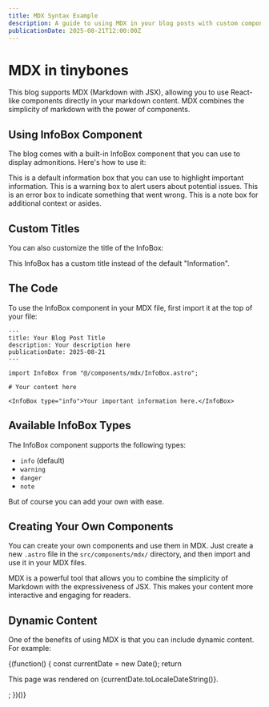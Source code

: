 ```yaml
---
title: MDX Syntax Example
description: A guide to using MDX in your blog posts with custom components.
publicationDate: 2025-08-21T12:00:00Z
---
```



# MDX in tinybones

This blog supports MDX (Markdown with JSX), allowing you to use React-like components directly in your markdown content. MDX combines the simplicity of markdown with the power of components.

## Using InfoBox Component

The blog comes with a built-in InfoBox component that you can use to display admonitions. Here's how to use it:

<InfoBox>
  This is a default information box that you can use to highlight important
  information.
</InfoBox>

<InfoBox type="warning">
  This is a warning box to alert users about potential issues.
</InfoBox>

<InfoBox type="danger">
  This is an error box to indicate something that went wrong.
</InfoBox>

<InfoBox type="note">
  This is a note box for additional context or asides.
</InfoBox>

## Custom Titles

You can also customize the title of the InfoBox:

<InfoBox title="Custom Title">
  This InfoBox has a custom title instead of the default "Information".
</InfoBox>

## The Code

To use the InfoBox component in your MDX file, first import it at the top of your file:

```mdx
---
title: Your Blog Post Title
description: Your description here
publicationDate: 2025-08-21
---

import InfoBox from "@/components/mdx/InfoBox.astro";

# Your content here

<InfoBox type="info">Your important information here.</InfoBox>
```

## Available InfoBox Types

The InfoBox component supports the following types:

- `info` (default)
- `warning`
- `danger`
- `note`

But of course you can add your own with ease.

## Creating Your Own Components

You can create your own components and use them in MDX. Just create a new `.astro` file in the `src/components/mdx/` directory, and then import and use it in your MDX files.

<InfoBox type="note" title="Developer Note">
  MDX is a powerful tool that allows you to combine the simplicity of Markdown
  with the expressiveness of JSX. This makes your content more interactive and
  engaging for readers.
</InfoBox>

## Dynamic Content

One of the benefits of using MDX is that you can include dynamic content. For example:

{(function() {
const currentDate = new Date();
return <p>This page was rendered on {currentDate.toLocaleDateString()}.</p>;
})()}
